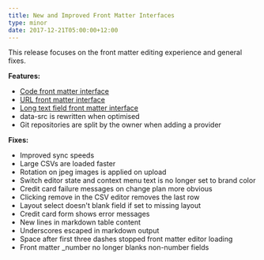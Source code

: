 ```yaml
---
title: New and Improved Front Matter Interfaces
type: minor
date: 2017-12-21T05:00:00+12:00
---
```



This release focuses on the front matter editing experience and general fixes.

**Features:**

* [Code front matter interface](/documentation/edit/interfaces/front-matter-editor/)
* [URL front matter interface](/documentation/edit/interfaces/front-matter-editor/)
* [Long text field front matter interface](/documentation/edit/interfaces/front-matter-editor/)
* data-src is rewritten when optimised
* Git repositories are split by the owner when adding a provider

**Fixes:**

* Improved sync speeds
* Large CSVs are loaded faster
* Rotation on jpeg images is applied on upload
* Switch editor state and context menu text is no longer set to brand color
* Credit card failure messages on change plan more obvious
* Clicking remove in the CSV editor removes the last row
* Layout select doesn't blank field if set to missing layout
* Credit card form shows error messages
* New lines in markdown table content
* Underscores escaped in markdown output
* Space after first three dashes stopped front matter editor loading
* Front matter \_number no longer blanks non-number fields